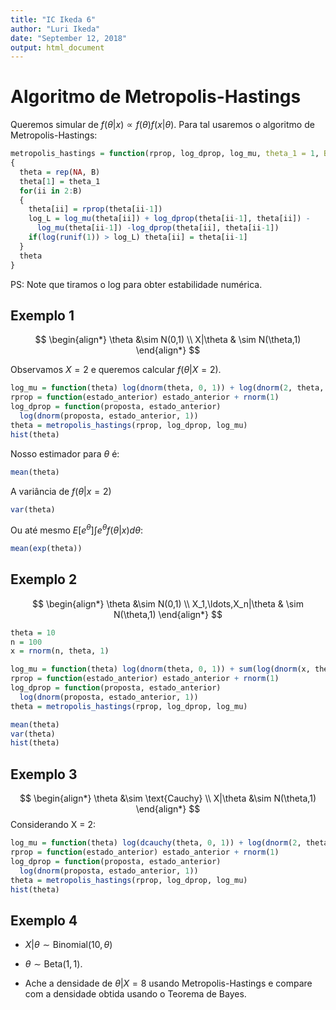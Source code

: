 ```yaml
---
title: "IC Ikeda 6"
author: "Luri Ikeda"
date: "September 12, 2018"
output: html_document
---
```


# Algoritmo de Metropolis-Hastings

Queremos simular de $f(\theta|x) \propto f(\theta)f(x|\theta)$.
Para tal usaremos o algoritmo de Metropolis-Hastings:

```r
metropolis_hastings = function(rprop, log_dprop, log_mu, theta_1 = 1, B = 10^5)
{
  theta = rep(NA, B)
  theta[1] = theta_1
  for(ii in 2:B)
  {
    theta[ii] = rprop(theta[ii-1])
    log_L = log_mu(theta[ii]) + log_dprop(theta[ii-1], theta[ii]) -
      log_mu(theta[ii-1]) -log_dprop(theta[ii], theta[ii-1])
    if(log(runif(1)) > log_L) theta[ii] = theta[ii-1]
  }
  theta
}
```

PS: Note que tiramos o log para
obter estabilidade numérica.

## Exemplo 1

$$
\begin{align*}
 \theta &\sim N(0,1) \\
 X|\theta & \sim N(\theta,1)
\end{align*}
$$

Observamos $X = 2$ e 
queremos calcular $f(\theta|X=2)$.

```r
log_mu = function(theta) log(dnorm(theta, 0, 1)) + log(dnorm(2, theta, 1))
rprop = function(estado_anterior) estado_anterior + rnorm(1)
log_dprop = function(proposta, estado_anterior)
  log(dnorm(proposta, estado_anterior, 1))
theta = metropolis_hastings(rprop, log_dprop, log_mu)
hist(theta)
```

Nosso estimador para $\theta$ é:

```r
mean(theta)
```

A variância de $f(\theta|x=2)$


```r
var(theta)
```

Ou até mesmo $E[e^{\theta}] \int e^{\theta} f(\theta|x) d\theta$:

```r
mean(exp(theta))
```

## Exemplo 2

$$
\begin{align*}
 \theta &\sim N(0,1) \\
 X_1,\ldots,X_n|\theta & \sim N(\theta,1)
\end{align*}
$$

```r
theta = 10
n = 100
x = rnorm(n, theta, 1)

log_mu = function(theta) log(dnorm(theta, 0, 1)) + sum(log(dnorm(x, theta, 1)))
rprop = function(estado_anterior) estado_anterior + rnorm(1)
log_dprop = function(proposta, estado_anterior) 
  log(dnorm(proposta, estado_anterior, 1))
theta = metropolis_hastings(rprop, log_dprop, log_mu)

mean(theta)
var(theta)
hist(theta)
```

## Exemplo 3

$$
\begin{align*}
 \theta &\sim \text{Cauchy} \\
 X|\theta &\sim N(\theta,1)
\end{align*}
$$
Considerando X = 2:

```r
log_mu = function(theta) log(dcauchy(theta, 0, 1)) + log(dnorm(2, theta, 1))
rprop = function(estado_anterior) estado_anterior + rnorm(1)
log_dprop = function(proposta, estado_anterior)
  log(dnorm(proposta, estado_anterior, 1))
theta = metropolis_hastings(rprop, log_dprop, log_mu)
hist(theta)
```

## Exemplo 4

- $X|\theta \sim \text{Binomial}(10,\theta)$

- $\theta \sim \text{Beta}(1,1)$.

- Ache a densidade de $\theta|X=8$ usando Metropolis-Hastings e
  compare com a densidade obtida usando o Teorema de Bayes.
